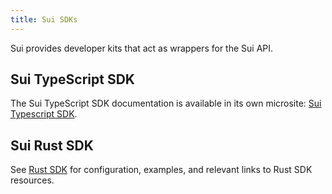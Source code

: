 ```yaml
---
title: Sui SDKs
---
```


Sui provides developer kits that act as wrappers for the Sui API. 

## Sui TypeScript SDK

The Sui TypeScript SDK documentation is available in its own microsite: [Sui Typescript SDK](https://sui-typescript-docs.vercel.app/typescript).

## Sui Rust SDK

See [Rust SDK](./sdk/rust-sdk.mdx) for configuration, examples, and relevant links to Rust SDK resources. 